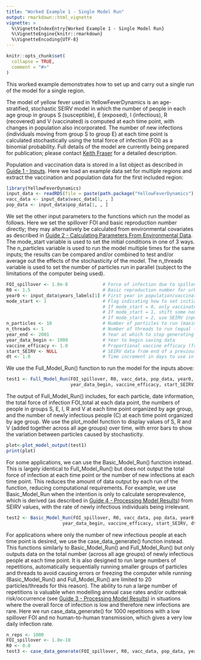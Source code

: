```yaml
---
title: "Worked Example 1 - Single Model Run"
output: rmarkdown::html_vignette
vignette: >
  %\VignetteIndexEntry{Worked Example 1 - Single Model Run}
  %\VignetteEngine{knitr::rmarkdown}
  %\VignetteEncoding{UTF-8}
---
```


```r
knitr::opts_chunk$set(
  collapse = TRUE,
  comment = "#>"
)
```

This worked example demonstrates how to set up and carry out a single run of the model for a single region. 

The model of yellow fever used in YellowFeverDynamics is an age-stratified, stochastic SEIRV model in which the number of people in each age group in groups S (susceptible), E (exposed), I (infectious), R (recovered) and V (vaccinated) is computed at each time point, with changes in population also incorporated. The number of new infections (individuals moving from group S to group E) at each time point is calculated stochastically using the total force of infection (FOI) as a binomial probability. Full details of the model are currently being prepared for publication; please contact [Keith Fraser](keith.fraser@imperial.ac.uk) for a detailed description.

Population and vaccination data is stored in a list object as described in [Guide 1 - Inputs](https://mrc-ide.github.io/YellowFeverDynamics/articles/CGuideAInputs.html). Here we load an example data set for multiple regions and extract the vaccination and population data for the first included region:

```r
library(YellowFeverDynamics)
input_data <- readRDS(file = paste(path.package("YellowFeverDynamics"), "/exdata/input_data_example.Rds", sep = ""))
vacc_data <- input_data$vacc_data[1, , ]
pop_data <- input_data$pop_data[1, , ]  
```

We set the other input parameters to the functions which run the model as follows. Here we set the spillover FOI and basic reproduction number directly; they may alternatively be calculated from environmental covariates as described in [Guide 2 - Calculating Parameters From Environmental Data](https://mrc-ide.github.io/YellowFeverDynamics/articles/CGuideBParametersEnvironment.html). The mode_start variable is used to set the initial conditions in one of 3 ways. The n_particles variable is used to run the model multiple times for the same inputs; the results can be compared and/or combined to test and/or average out the effects of the stochasticity of the model. The n_threads variable is used to set the number of particles run in parallel (subject to the limitations of the computer being used).

```r
FOI_spillover <- 1.0e-8             # Force of infection due to spillover from sylvatic reservoir
R0 <- 1.5                           # Basic reproduction number for urban spread of infection
year0 <- input_data$years_labels[1] # First year in population/vaccination data (here taken from the input data set; if the population and vaccination data is set manually, this similarly needs to be set manually)
mode_start <- 1                     # Flag indicating how to set initial population immunity level in addition to vaccination
                                    # If mode_start = 0, only vaccinated individuals are immune (R = 0)
                                    # If mode_start = 1, shift some non-vaccinated individuals into recovered to give herd immunity (R = 1 - 1/R0)
                                    # If mode_start = 2, use SEIRV input in list from previous run(s), set using start_SEIRV variable
n_particles <- 10                   # Number of particles to run (maximum allowed value = 20)
n_threads <- 1                      # Number of threads to run (equal to or less than n_particles)
year_end <- 2001                    # Year at which to stop generating data (year after last year where data is desired)
year_data_begin <- 1999             # Year to begin saving data
vaccine_efficacy <- 1.0             # Proportional vaccine efficacy (from 0 to 1)
start_SEIRV <- NULL                 # SEIRV data from end of a previous run to use as input (if mode_start = 2; not used here and hence set to NULL)
dt <- 1.0                           # Time increment in days to use in model (should be either 1.0 or 5.0 days)
```

We use the Full_Model_Run() function to run the model for the inputs above:

```r
test1 <- Full_Model_Run(FOI_spillover, R0, vacc_data, pop_data, year0, mode_start, n_particles, n_threads, year_end, 
                        year_data_begin, vaccine_efficacy, start_SEIRV, dt)
```

The output of Full_Model_Run() includes, for each particle, date information, the total force of infection FOI_total at each data point, the numbers of people in groups S, E, I, R and V at each time point organized by age group, and the number of newly infectious people (C) at each time point organized by age group. We use the plot_model function to display values of S, R and V (added together across all age groups) over time, with error bars to show the variation between particles caused by stochasticity.

```r
plot<-plot_model_output(test1)
print(plot)
```

For some applications, we can use the Basic_Model_Run() function instead. This is largely identical to Full_Model_Run() but does not output the total force of infection at each time point or the number of new infections at each time point. This reduces the amount of data output by each run of the function, reducing computational requirements. For example, we use Basic_Model_Run when the intention is only to calculate seroprevalence, which is derived (as described in [Guide 4 - Processing Model Results](https://mrc-ide.github.io/YellowFeverDynamics/articles/BGuideDModelResultsProcess.html)) from SEIRV values, with the rate of newly infectious individuals being irrelevant.

```r
test2 <- Basic_Model_Run(FOI_spillover, R0, vacc_data, pop_data, year0, mode_start, n_particles, n_threads, year_end, 
                     year_data_begin, vaccine_efficacy, start_SEIRV, dt)
```

For applications where only the number of new infectious people at each time point is desired, we use the case_data_generate() function instead. This functions similarly to Basic_Model_Run() and Full_Model_Run() but only outputs data on the total number (across all age groups) of newly infectious people at each time point. It is also designed to run large numbers of repetitions, automatically sequentially running smaller groups of particles and threads to avoid causing errors or freezing the computer while running (Basic_Model_Run() and Full_Model_Run() are limited to 20 particles/threads for this reason). The ability to run a large number of repetitions is valuable when modelling annual case rates and/or outbreak risk/occurrence (see [Guide 3 - Processing Model Results](https://mrc-ide.github.io/YellowFeverDynamics/articles/CGuideCModelResultsProcess.html)) in situations where the overall force of infection is low and therefore new infections are rare. Here we run case_data_generate() for 1000 repetitions with a low spillover FOI and no human-to-human transmission, which gives a very low daily infection rate.

```r
n_reps <- 1000
FOI_spillover <- 1.0e-10
R0 <- 0.0
test3 <- case_data_generate(FOI_spillover, R0, vacc_data, pop_data, year0, mode_start, n_reps, year_end, year_data_begin, vaccine_efficacy, start_SEIRV, dt)
```
